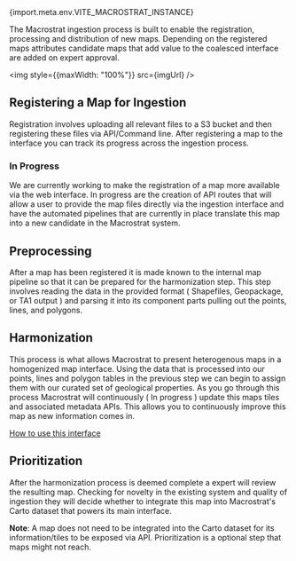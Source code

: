 
<PageHeader title="Ingestion" showSiteName={false}>
  <span className="subtitle">
    <span className="tertiary">{import.meta.env.VITE_MACROSTRAT_INSTANCE}</span>
  </span>
</PageHeader>

The Macrostrat ingestion process is built to enable the registration, processing and distribution of new maps. Depending
on the registered maps attributes candidate maps that add value to the coalesced interface are added on expert approval.

<img style={{maxWidth: "100%"}} src={imgUrl} />

## Registering a Map for Ingestion

Registration involves uploading all relevant files to a S3 bucket and
then registering these files via API/Command line. After registering a map to the interface you can track its progress
across the ingestion process.

### In Progress

We are currently working to make the registration of a map more available via the web interface. In progress are the
creation of API routes that will allow a user to provide the map files directly via the ingestion interface and have the
automated pipelines that are currently in place translate this map into a new candidate in the Macrostrat system.

## Preprocessing

After a map has been registered it is made known to the internal map pipeline so that it can be prepared for the
harmonization step. This step involves reading the data in the provided format ( Shapefiles, Geopackage, or TA1 output )
and parsing it into its component parts pulling out the points, lines, and polygons.

## Harmonization

This process is what allows Macrostrat to present heterogenous maps in a homogenized map interface. Using the data that
is processed into our points, lines and polygon tables in the previous step we can begin to assign them with our curated
set of geological properties. As you go through this process Macrostrat will continuously ( In progress ) update this maps
tiles and associated metadata APIs. This allows you to continuously improve this map as new information comes in.

[How to use this interface](/docs/ingestion/harmonization)

## Prioritization

After the harmonization process is deemed complete a expert will review the resulting map. Checking for novelty in the existing
system and quality of ingestion they will decide whether to integrate this map into Macrostrat's Carto dataset that powers
its main interface.

__Note__: A map does not need to be integrated into the Carto dataset for its information/tiles to be exposed via API.
Prioritization is a optional step that maps might not reach.